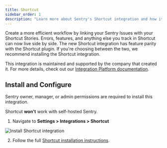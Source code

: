 ```yaml
---
title: Shortcut
sidebar_order: 1
description: "Learn more about Sentry's Shortcut integration and how it can create a more efficient workflow by linking your Sentry Issues with your Shortcut Stories."
---
```


Create a more efficient workflow by linking your Sentry Issues with your Shortcut Stories. Errors, features, and anything else you track in Shortcut can now live side by side. The new Shortcut integration has feature parity with the Shortcut plugin. If you're choosing between the two, we recommend installing the Shortcut integration.

This integration is maintained and supported by the company that created it. For more details, check out our [Integration Platform documentation](/organization/integrations/integration-platform/).

## Install and Configure

<Note>

Sentry owner, manager, or admin permissions are required to install this integration.

Shortcut **won't** work with self-hosted Sentry.

</Note>

1. Navigate to **Settings > Integrations > Shortcut**

![Install Shortcut integration](./img/shortcut.png)

2. Follow the full [Shortcut installation instructions](https://help.shortcut.com/hc/en-us/articles/360026979272-Setting-up-the-Sentry-Integration).
